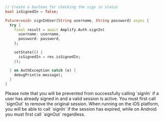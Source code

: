 ```dart
// Create a boolean for checking the sign in status
bool isSignedIn = false;

Future<void> signInUser(String username, String password) async {
  try {
    final result = await Amplify.Auth.signIn(
      username: username,
      password: password,
    );

    setState(() {
      isSignedIn = res.isSignedIn;
    });

  } on AuthException catch (e) {
    debugPrint(e.message);
  }
}
```

<Callout>
Please note that you will be prevented from successfully calling `signIn` if a user has already signed in and a valid session is active.  You must first call `signOut` to remove the original session.  When running on the iOS platform, you will be able to call `signIn` if the session has expired, while on Android you must first call `signOut` regardless.
</Callout>

